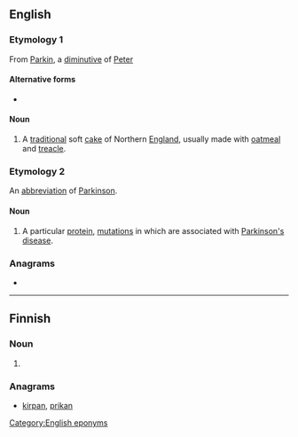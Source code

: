 {{also|Parkin}}
==English==

===Etymology 1===
From [[Parkin]], a [[Appendix:Glossary#diminutive|diminutive]] of [[Peter]]

====Alternative forms====
* {{l|en|perkin}}

====Noun====
{{en-noun|-}}

# A [[traditional]] soft [[cake]] of Northern [[England]], usually made with [[oatmeal]] and [[treacle]].

===Etymology 2===
An [[abbreviation]] of [[Parkinson]].

====Noun====
{{en-noun|-|s}}

# {{lb|en|biochemistry}} A particular [[protein]], [[mutation]]s in which are associated with [[Parkinson's disease]].

===Anagrams===
* {{anagrams|en|kirpan}}

[[Category:English eponyms]]

----

==Finnish==

===Noun===
{{head|fi|noun form}}

# {{fi-form of|case=genitive|pl=singular|parkki}}

===Anagrams===
* [[kirpan#Finnish|kirpan]], [[prikan#Finnish|prikan]]